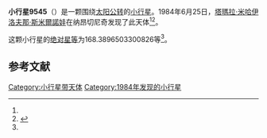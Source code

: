 {{Infobox planet
| bgcolour = #FFFFC0
| name = 9545 Petrovedomosti
| symbol = 
| image = 
| caption = 
| discovery = yes
| discovery_ref = 
| discoverer = [[塔瑪拉·米哈伊洛夫那·斯米爾諾娃|塔瑪拉·米哈伊洛夫那·斯米爾諾娃]]
| discovery_site = [[纳昂切尼奇|纳昂切尼奇]] 
| discovered = 1984年6月25日
| designations = yes
| mp_name = 
| named_after = 
| alt_names = 1984 MQ/ 1971 RB / 1971 SF3 / 1993 MH1
| mp_category = [[主带小行星|主带小行星]]
| orbit_ref = <ref name="a">[http://ssd.jpl.nasa.gov/sbdb.cgi?sstr=9545 9545 Petrovedomosti] {{Wayback|url=http://ssd.jpl.nasa.gov/sbdb.cgi?sstr=9545 |date=20140902005307 }}，小行星數據庫瀏覽器（JPL Small-Body Database Browser）－[[美国国家航空航天局|美国国家航空航天局]]喷气推进实验室</ref>
| epoch = 2456400.5 (2013年4月18日更新)
| aphelion = {{convert|3.45705369582605|AU|km|3|abbr=on|lk=out}}
| perihelion = {{convert|1.982818611642214|AU|km|3|abbr=on}}
| semimajor = {{convert|2.719936153734132|AU|km|3|abbr=on}}
| eccentricity = 0.271005458
| period = 1638.462445 [[日|日]]<br />4.49[[儒略年|儒略年]]
| avg_speed = 
| inclination = 10.03079312892507
| asc_node = 146.4337826076703
| mean_anomaly = 
| arg_peri = 168.3896503300826
| satellites = 
| physical_characteristics = yes
| dimensions = 
| mass = 
| density = 
| surface_grav = 
| escape_velocity = 
| sidereal_day = 
| axial_tilt = 
| pole_ecliptic_lat = 
| pole_ecliptic_lon = 
| albedo = 
| temperatures= 
| temp_name1 = 
| mean_temp_1 = 
| max_temp_1 = 
| temp_name2 = 
| max_temp_2 = 
| spectral_type = 
| abs_magnitude = 168.3896503300826
}}

'''小行星9545'''（{{lang-en|9545 Petrovedomosti}}）是一颗围绕[[太阳|太阳]][[公转|公转]]的[[小行星|小行星]]。1984年6月25日，[[塔瑪拉·米哈伊洛夫那·斯米爾諾娃|塔瑪拉·米哈伊洛夫那·斯米爾諾娃]]在纳昂切尼奇发现了此天体<ref name="a" /><ref>{{cite news|title=小行星列表|url=http://cfa-www.harvard.edu/iau/lists/NumberedMPs.txt|accessdate=2013-07-08|newspaper=哈佛大学|archive-date=2008-05-17|archive-url=https://web.archive.org/web/20080517010638/http://cfa-www.harvard.edu/iau/lists/NumberedMPs.txt|dead-url=no}}</ref>。

这颗小行星的[[绝对星等|绝对星等]]为168.3896503300826等<ref name="a" />。

==参考文献==
{{reflist}}
{{Minor Planet Number|[[小行星9544|小行星9544]]|[[小行星9546|小行星9546]]}}

{{小天体}}

[[Category:小行星带天体|Category:小行星带天体]]
[[Category:1984年发现的小行星|Category:1984年发现的小行星]]

{{asteroid-stub}}